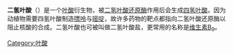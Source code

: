 {{chemref|time=2011-10-24T12:49:24+00:00 }}
{{chembox
| verifiedrevid = 443685970
| ImageFile = Dihydrofolic acid.svg
| ImageSize = 260px
| ImageAlt = Skeletal formula of dihydrofolic acid
| ImageFile1 = Dihydrofolic-acid-3D-spacefill.png
| ImageSize1 = 250
| ImageAlt1 = Space-filling model of the dihydrofolic acid molecule
| IUPACName = ''N''-(4-<nowiki/>{[(2-amino-4-oxo-1,4,7,8-tetrahydropteridin-6-yl)methyl]amino}benzoyl)-<small>L</small>-glutamic acid
| OtherNames = H<sub>2</sub>folate, DH
| Section1 = {{Chembox Identifiers
| ChemSpiderID_Ref = {{chemspidercite|correct|chemspider}}
| ChemSpiderID = 89228
| InChI = 1/C19H21N7O6/c20-19-25-15-14(17(30)26-19)23-11(8-22-15)7-21-10-3-1-9(2-4-10)16(29)24-12(18(31)32)5-6-13(27)28/h1-4,12,21H,5-8H2,(H,24,29)(H,27,28)(H,31,32)(H4,20,22,25,26,30)/t12-/m0/s1
| InChIKey = OZRNSSUDZOLUSN-LBPRGKRZBB
| ChEMBL_Ref = {{ebicite|correct|EBI}}
| ChEMBL = 46294
| StdInChI_Ref = {{stdinchicite|correct|chemspider}}
| StdInChI = 1S/C19H21N7O6/c20-19-25-15-14(17(30)26-19)23-11(8-22-15)7-21-10-3-1-9(2-4-10)16(29)24-12(18(31)32)5-6-13(27)28/h1-4,12,21H,5-8H2,(H,24,29)(H,27,28)(H,31,32)(H4,20,22,25,26,30)/t12-/m0/s1
| StdInChIKey_Ref = {{stdinchicite|correct|chemspider}}
| StdInChIKey = OZRNSSUDZOLUSN-LBPRGKRZSA-N
| CASNo_Ref = {{cascite|correct|CAS}}
| CASNo = 4033-27-6
| UNII_Ref = {{fdacite|correct|FDA}}
| UNII = KXP0KNM559
| PubChem = 98792
| ChEBI_Ref = {{ebicite|correct|EBI}}
| ChEBI = 15633
| SMILES = O=C(O)[C@@H](NC(=O)c1ccc(cc1)NCC/2=N/C=3C(=O)\N=C(/NC=3NC\2)N)CCC(=O)O
| MeSHName = dihydrofolate
  }}
| Section2 = {{Chembox Properties
| Formula = C<sub>19</sub>H<sub>21</sub>N<sub>7</sub>O<sub>6</sub>
| MolarMass = 443.414 g/mol
| Appearance = 
| Density = 
| MeltingPt = 
| BoilingPt = 
  }}
| Section3 = {{Chembox Hazards
| MainHazards = 
| FlashPt = 
| AutoignitionPt = 
  }}
}}
'''二氢叶酸'''（{{lang-en|Dihydrofolic acid}}）是一个[[叶酸|叶酸]]衍生物，被[[二氢叶酸还原酶|二氢叶酸还原酶]]作用后会生成[[四氢叶酸|四氢叶酸]]。因为动植物需要四氢叶酸制造[[嘌呤|嘌呤]]与[[嘧啶|嘧啶]]，故许多药物的靶点都指向二氢叶酸还原酶以阻止核酸的合成。二氢叶酸也可被叫做二氢叶酸盐，更常用的名称是[[叶酸|维生素B<sub>9</sub>]]。

{{酶辅因子}}
{{维生素}}
{{Biochem-stub}}
[[Category:叶酸|Category:叶酸]]